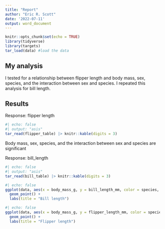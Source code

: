 ```yaml
---
title: "Report"
author: "Eric R. Scott"
date: '2022-07-11'
output: word_document
---
```


```r
knitr::opts_chunk$set(echo = TRUE)
library(tidyverse)
library(targets)
tar_load(data) #load the data
```

## My analysis

I tested for a relationship between flipper length and body mass, sex, species, and the interaction between sex and species.
I repeated this analysis for bill length.

## Results

Response: flipper length

```r
#| echo: false
#| output: "asis"
tar_read(flipper_table) |> knitr::kable(digits = 3)
```

Body mass, sex, species, and the interaction between sex and species are significant


Response: bill_length

```r
#| echo: false
#| output: "asis"
tar_read(bill_table) |> knitr::kable(digits = 3)
```


```r
#| echo: false
ggplot(data, aes(x = body_mass_g, y = bill_length_mm, color = species, shape = sex)) + 
  geom_point() +
  labs(title = "Bill length")
```

```r
#| echo: false
ggplot(data, aes(x = body_mass_g, y = flipper_length_mm, color = species, shape = sex)) + 
  geom_point() + 
  labs(title = "Flipper length")
```

